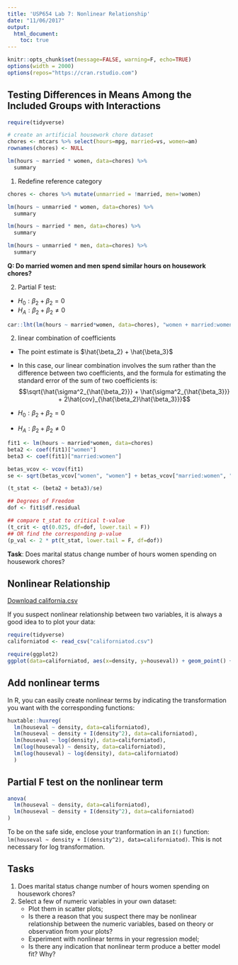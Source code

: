 ```yaml
---
title: 'USP654 Lab 7: Nonlinear Relationship'
date: "11/06/2017"
output: 
  html_document:
    toc: true
---
```


```r
knitr::opts_chunk$set(message=FALSE, warning=F, echo=TRUE)
options(width = 2000)
options(repos="https://cran.rstudio.com")
```

## Testing Differences in Means Among the Included Groups with Interactions

```r
require(tidyverse)

# create an artificial housework chore dataset
chores <- mtcars %>% select(hours=mpg, married=vs, women=am)
rownames(chores) <- NULL

lm(hours ~ married * women, data=chores) %>% 
  summary
```

1. Redefine reference category 
```r
chores <- chores %>% mutate(unmarried = !married, men=!women)

lm(hours ~ unmarried * women, data=chores) %>% 
  summary

lm(hours ~ married * men, data=chores) %>% 
  summary

lm(hours ~ unmarried * men, data=chores) %>% 
  summary

```

**Q: Do married women and men spend similar hours on housework chores?**

2. Partial F test:

- $H_0: \beta_2 + \beta_2=0$
- $H_A: \beta_2 + \beta_2 \ne 0$

```r
car::lht(lm(hours ~ married*women, data=chores), "women + married:women = 0")
```

2. linear combination of coefficients

- The point estimate is $\hat{\beta_2} + \hat{\beta_3}$
- In this case, our linear combination involves the sum rather than the difference between two coefficients, and the formula for estimating the standard error of the sum of two coefficients is: $$\sqrt{\hat{\sigma^2_{\hat{\beta_2}}} + \hat{\sigma^2_{\hat{\beta_3}}} + 2\hat{cov}_{\hat{\beta_2}\hat{\beta_3}}}$$

- $H_0: \beta_2 + \beta_2=0$
- $H_A: \beta_2 + \beta_2 \ne 0$

```r
fit1 <- lm(hours ~ married*women, data=chores)
beta2 <- coef(fit1)["women"]
beta3 <- coef(fit1)["married:women"]

betas_vcov <- vcov(fit1)
se <- sqrt(betas_vcov["women", "women"] + betas_vcov["married:women", "married:women"] + 2 * betas_vcov["women", "married:women"])

(t_stat <- (beta2 + beta3)/se)

## Degrees of Freedom
dof <- fit1$df.residual

## compare t_stat to critical t-value
(t_crit <- qt(0.025, df=dof, lower.tail = F))
## OR find the corresponding p-value
(p_val <- 2 * pt(t_stat, lower.tail = F, df=dof))

```

**Task**: Does marital status change number of hours women spending on housework chores?

## Nonlinear Relationship

[Download california.csv](californiatod.csv)

If you suspect nonlinear relationship between two variables, it is always a good idea to to plot your data:

```r

require(tidyverse)
californiatod <- read_csv("californiatod.csv")

require(ggplot2)
ggplot(data=californiatod, aes(x=density, y=houseval)) + geom_point() + geom_smooth()
```

## Add nonlinear terms

In R, you can easily create nonlinear terms by indicating the transformation you want with the corresponding functions:

```r
huxtable::huxreg(
  lm(houseval ~ density, data=californiatod),
  lm(houseval ~ density + I(density^2), data=californiatod),
  lm(houseval ~ log(density), data=californiatod),
  lm(log(houseval) ~ density, data=californiatod),
  lm(log(houseval) ~ log(density), data=californiatod)
  )
```

## Partial F test on the nonlinear term

```r
anova(
  lm(houseval ~ density, data=californiatod),
  lm(houseval ~ density + I(density^2), data=californiatod)
)
```

To be on the safe side, enclose your tranformation in an `I()` function: `lm(houseval ~ density + I(density^2), data=californiatod)`. This is not necessary for log transformation.

## Tasks

1. Does marital status change number of hours women spending on housework chores?
2. Select a few of numeric variables in your own dataset:
    - Plot them in scatter plots;
    - Is there a reason that you suspect there may be nonlinear relationship between the numeric variables, based on theory or observation from your plots?
    - Experiment with nonlinear terms in your regression model;
    - Is there any indication that nonlinear term produce a better model fit? Why?
